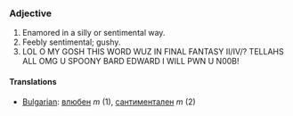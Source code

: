 ===Adjective===
#Enamored in a silly or sentimental way. 
#Feebly sentimental; gushy.
#LOL O MY GOSH THIS WORD WUZ IN FINAL FANTASY II/IV/? TELLAHS ALL OMG U SPOONY BARD EDWARD I WILL PWN U N00B!

====Translations====
*[[Bulgarian]]: [[влюбен]] ''m'' (1), [[сантиментален]] ''m'' (2)